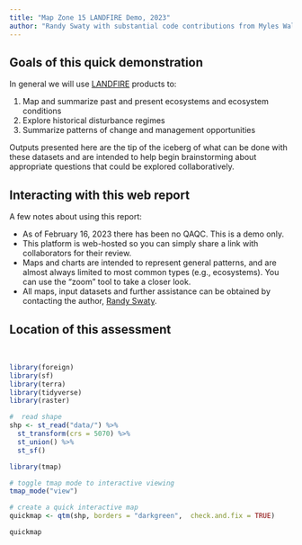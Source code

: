 ---
title: "Map Zone 15 LANDFIRE Demo, 2023"
author: "Randy Swaty with substantial code contributions from Myles Walimaa"
---

## Goals of this quick demonstration

In general we will use [LANDFIRE](https://landfire.gov/) products to:

1. Map and summarize past and present ecosystems and ecosystem conditions
2. Explore historical disturbance regimes
3. Summarize patterns of change and management opportunities


Outputs presented here are the tip of the iceberg of what can be done with these datasets and are intended to help begin brainstorming about appropriate questions that could be explored collaboratively.


## Interacting with this web report
A few notes about using this report:

* As of February 16, 2023 there has been no QAQC.  This is a demo only.
* This platform is web-hosted so you can simply share a link with collaborators for their review.  
* Maps and charts are intended to represent general patterns, and are almost always limited to most common types (e.g., ecosystems).  You can use the "zoom" tool to take a closer look.
* All maps, input datasets and further assistance can be obtained by contacting the author, [Randy Swaty](mailto:rswaty@tnc.org).


## Location of this assessment



<br>

```{r libraries, message=FALSE, warning=FALSE, include=FALSE}

library(foreign)
library(sf)
library(terra)
library(tidyverse)
library(raster)


```


```{r read shapefile, message=FALSE, warning=FALSE, include=FALSE}
#  read shape
shp <- st_read("data/") %>% 
  st_transform(crs = 5070) %>%
  st_union() %>%
  st_sf()
```

```{r locator map, message=FALSE, warning=FALSE, echo=FALSE}
library(tmap)

# toggle tmap mode to interactive viewing
tmap_mode("view")

# create a quick interactive map
quickmap <- qtm(shp, borders = "darkgreen",  check.and.fix = TRUE)

quickmap



```


